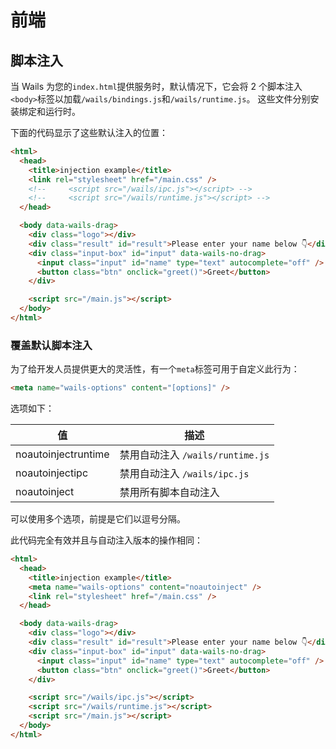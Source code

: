 # 前端

## 脚本注入

当 Wails 为您的`index.html`提供服务时，默认情况下，它会将 2 个脚本注入`<body>`标签以加载`/wails/bindings.js`和`/wails/runtime.js`。 这些文件分别安装绑定和运行时。

下面的代码显示了这些默认注入的位置：

```html
<html>
  <head>
    <title>injection example</title>
    <link rel="stylesheet" href="/main.css" />
    <!--     <script src="/wails/ipc.js"></script> -->
    <!--     <script src="/wails/runtime.js"></script> -->
  </head>

  <body data-wails-drag>
    <div class="logo"></div>
    <div class="result" id="result">Please enter your name below 👇</div>
    <div class="input-box" id="input" data-wails-no-drag>
      <input class="input" id="name" type="text" autocomplete="off" />
      <button class="btn" onclick="greet()">Greet</button>
    </div>

    <script src="/main.js"></script>
  </body>
</html>
```

### 覆盖默认脚本注入

为了给开发人员提供更大的灵活性，有一个`meta`标签可用于自定义此行为：

```html
<meta name="wails-options" content="[options]" />
```

选项如下：

| 值                  | 描述                             |
| ------------------- | -------------------------------- |
| noautoinjectruntime | 禁用自动注入 `/wails/runtime.js` |
| noautoinjectipc     | 禁用自动注入 `/wails/ipc.js`     |
| noautoinject        | 禁用所有脚本自动注入             |

可以使用多个选项，前提是它们以逗号分隔。

此代码完全有效并且与自动注入版本的操作相同：

```html
<html>
  <head>
    <title>injection example</title>
    <meta name="wails-options" content="noautoinject" />
    <link rel="stylesheet" href="/main.css" />
  </head>

  <body data-wails-drag>
    <div class="logo"></div>
    <div class="result" id="result">Please enter your name below 👇</div>
    <div class="input-box" id="input" data-wails-no-drag>
      <input class="input" id="name" type="text" autocomplete="off" />
      <button class="btn" onclick="greet()">Greet</button>
    </div>

    <script src="/wails/ipc.js"></script>
    <script src="/wails/runtime.js"></script>
    <script src="/main.js"></script>
  </body>
</html>
```

